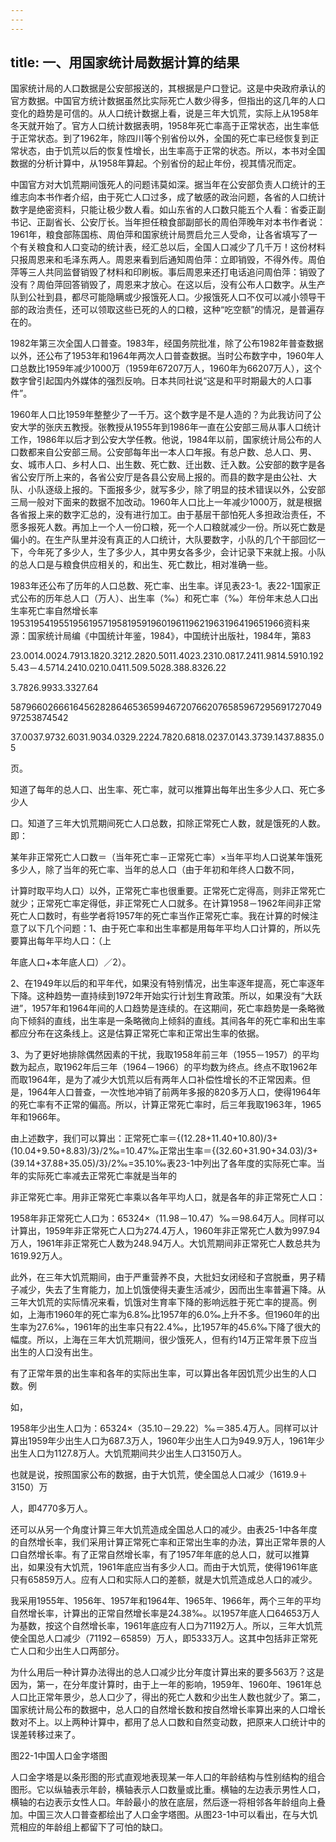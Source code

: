 ```yaml
---
---
---
```

title: 一、用国家统计局数据计算的结果
---



国家统计局的人口数据是公安部报送的，其根据是户口登记。这是中央政府承认的官方数据。中国官方统计数据虽然比实际死亡人数少得多，但指出的这几年的人口变化的趋势是可信的。从人口统计数据上看，说是三年大饥荒，实际上从1958年冬天就开始了。官方人口统计数据表明，1958年死亡率高于正常状态，出生率低于正常状态。到了1962年，除四川等个别省份以外，全国的死亡率已经恢复到正常状态，由于饥荒以后的恢复性增长，出生率高于正常的状态。所以，本书对全国数据的分析计算中，从1958年算起。个别省份的起止年份，视其情况而定。

中国官方对大饥荒期间饿死人的问题讳莫如深。据当年在公安部负责人口统计的王维志向本书作者介绍，由于死亡人口过多，成了敏感的政治问题，各省的人口统计数字是绝密资料，只能让极少数人看。如山东省的人口数只能五个人看：省委正副书记、正副省长、公安厅长。当年担任粮食部副部长的周伯萍晚年对本书作者说：1961年，粮食部陈国栋、周伯萍和国家统计局贾启允三人受命，让各省填写了一个有关粮食和人口变动的统计表，经汇总以后，全国人口减少了几千万！这份材料只报周恩来和毛泽东两人。周恩来看到后通知周伯萍：立即销毁，不得外传。周伯萍等三人共同监督销毁了材料和印刷板。事后周恩来还打电话追问周伯萍：销毁了没有？周伯萍回答销毁了，周恩来才放心。在这以后，没有公布人口数字。从生产队到公社到县，都尽可能隐瞒或少报饿死人口。少报饿死人口不仅可以减小领导干部的政治责任，还可以领取这些已死的人的口粮，这种“吃空额”的情况，是普遍存在的。

1982年第三次全国人口普查。1983年，经国务院批准，除了公布1982年普查数据以外，还公布了1953年和1964年两次人口普查数据。当时公布数字中，1960年人口总数比1959年减少1000万（1959年67207万人，1960年为66207万人），这个数字曾引起国内外媒体的强烈反响。日本共同社说“这是和平时期最大的人口事件”。

1960年人口比1959年整整少了一千万。这个数字是不是人造的？为此我访问了公安大学的张庆五教授。张教授从1955年到1986年一直在公安部三局从事人口统计工作，1986年以后才到公安大学任教。他说，1984年以前，国家统计局公布的人口数都来自公安部三局。公安部每年出一本人口年报。有总户数、总人口、男、女、城市人口、乡村人口、出生数、死亡数、迁出数、迁入数。公安部的数字是各省公安厅所上来的，各省公安厅是各县公安局上报的。而县的数字是由公社、大队、小队逐级上报的。下面报多少，就写多少，除了明显的技术错误以外，公安部三局一般对下面来的数据不加改动。1960年人口比上一年减少1000万，就是根据各省报上来的数字汇总的，没有进行加工。由于基层干部怕死人多担政治责任，不愿多报死人数。再加上一个人一份口粮，死一个人口粮就减少一份。所以死亡数是偏小的。在生产队里并没有真正的人口统计，大队要数字，小队的几个干部回忆一下，今年死了多少人，生了多少人，其中男女各多少，会计记录下来就上报。小队的总人口是与粮食供应相关的，和出生、死亡数比，相对准确一些。

1983年还公布了历年的人口总数、死亡率、出生率。详见表23-1。表22-1国家正式公布的历年总人口（万人）、出生率（‰）和死亡率（‰）年份年末总人口出生率死亡率自然增长率19531954195519561957195819591960196119621963196419651966资料来源：国家统计局编《中国统计年鉴，1984》，中国统计出版社，1984年，第83

23.0014.0024.7913.1820.3212.2820.5011.4023.2310.0817.2411.9814.5910.1925.43－4.5714.2410.0210.0411.509.5028.388.8326.22

3.7826.9933.3327.64

5879660266616456282864653659946720766207658596729569172704997253874542

37.0037.9732.6031.9034.0329.2224.7820.6818.0237.0143.3739.1437.8835.05

页。

知道了每年的总人口、出生率、死亡率，就可以推算出每年出生多少人口、死亡多少人

口。知道了三年大饥荒期间死亡人口总数，扣除正常死亡人数，就是饿死的人数。即：

某年非正常死亡人口数＝（当年死亡率－正常死亡率）×当年平均人口说某年饿死多少人，除了当年的死亡率、当年的总人口（由于年初和年终人口数不同，

计算时取平均人口）以外，正常死亡率也很重要。正常死亡定得高，则非正常死亡就少；正常死亡率定得低，非正常死亡人口就多。在计算1958－1962年间非正常死亡人口数时，有些学者将1957年的死亡率当作正常死亡率。我在计算的时候注意了以下几个问题：1、由于死亡率和出生率都是用每年平均人口计算的，所以先要算出每年平均人口：（上

年底人口+本年底人口）／2）。

2、在1949年以后的和平年代，如果没有特别情况，出生率逐年提高，死亡率逐年下降。这种趋势一直持续到1972年开始实行计划生育政策。所以，如果没有“大跃进”，1957年和1964年间的人口趋势是连续的。在这期间，死亡率趋势是一条略微向下倾斜的直线，出生率是一条略微向上倾斜的直线。其间各年的死亡率和出生率都应分布在这条线上。这是估算正常死亡率和正常出生率的依据。

3、为了更好地排除偶然因素的干扰，我取1958年前三年（1955－1957）的平均数为起点，取1962年后三年（1964－1966）的平均数为终点。终点不取1962年而取1964年，是为了减少大饥荒以后有两年人口补偿性增长的不正常因素。但是，1964年人口普查，一次性地冲销了前两年多报的820多万人口，使得1964年的死亡率有不正常的偏高。所以，计算正常死亡率时，后三年我取1963年，1965年和1966年。

由上述数字，我们可以算出：正常死亡率＝{(12.28+11.40+10.80)/3+(10.04+9.50+8.83)/3}/2‰=10.47‰正常出生率＝{(32.60+31.90+34.03)/3+(39.14+37.88+35.05)/3}/2‰=35.10‰表23-1中列出了各年度的实际死亡率。当年的实际死亡率减去正常死亡率就是当年的

非正常死亡率。用非正常死亡率乘以各年平均人口，就是各年的非正常死亡人口：

1958年非正常死亡人口为：65324×（11.98－10.47）‰＝98.64万人。同样可以计算出，1959年非正常死亡人口为274.4万人，1960年非正常死亡人数为997.94万人，1961年非正常死亡人数为248.94万人。大饥荒期间非正常死亡人数总共为1619.92万人。

此外，在三年大饥荒期间，由于严重营养不良，大批妇女闭经和子宫脱垂，男子精子减少，失去了生育能力，加上饥饿使得夫妻生活减少，因而出生率普遍下降。从三年大饥荒的实际情况来看，饥饿对生育率下降的影响远胜于死亡率的提高。例如，上海市1960年的死亡率为6.8‰比1957年的6.0‰上升不多。但1960年的出生率为27.6‰，1961年的出生率只有22.4‰，比1957年的45.6‰下降了很大的幅度。所以，上海在三年大饥荒期间，很少饿死人，但有约14万正常年景下应当出生的人口没有出生。

有了正常年景的出生率和各年的实际出生率，可以算出各年因饥荒少出生的人口数。例

如，

1958年少出生人口为：65324×（35.10－29.22）‰＝385.4万人。同样可以计算出1959年少出生人口为687.3万人，1960年少出生人口为949.9万人，1961年少出生人口为1127.8万人。大饥荒期间共少出生人口3150万人。

也就是说，按照国家公布的数据，由于大饥荒，使全国总人口减少（1619.9＋3150）万

人，即4770多万人。

还可以从另一个角度计算三年大饥荒造成全国总人口的减少。由表25-1中各年度的自然增长率，我们采用计算正常死亡率和正常出生率的办法，算出正常年景的人口自然增长率。有了正常自然增长率，有了1957年年底的总人口，就可以推算出，如果没有大饥荒，1961年底应当有多少人口。而由于大饥荒，使得1961年底只有65859万人。应有人口和实际人口的差额，就是大饥荒造成总人口的减少。

我采用1955年、1956年、1957年和1964年、1965年、1966年，两个三年的平均自然增长率，计算出的正常自然增长率是24.38‰。以1957年底人口64653万人为基数，按这个自然增长率，1961年底应有人口为71192万人。所以，三年大饥荒使全国总人口减少（71192－65859）万人，即5333万人。这其中包括非正常死亡人口和少出生人口两部分。

为什么用后一种计算办法得出的总人口减少比分年度计算出来的要多563万？这是因为，第一，在分年度计算时，由于上一年的影响，1959年、1960年、1961年总人口比正常年景少，总人口少了，得出的死亡人数和少出生人数也就少了。第二，国家统计局公布的数据中，总人口的自然增长数和按自然增长率算出来的人口增长数对不上。以上两种计算中，都用了总人口数和自然变动数，把原来人口统计中的误差转移过来了。

图22-1中国人口金字塔图

人口金字塔是以条形图的形式直观地表现某一年人口的年龄结构与性别结构的组合图形。它以纵轴表示年龄，横轴表示人口数量或比重。横轴的左边表示男性人口，横轴的右边表示女性人口。年龄最小的放在底层，然后逐一将相邻各年龄组向上叠加。中国三次人口普查都绘出了人口金字塔图。从图23-1中可以看出，在与大饥荒相应的年龄组上都留下了可怕的缺口。